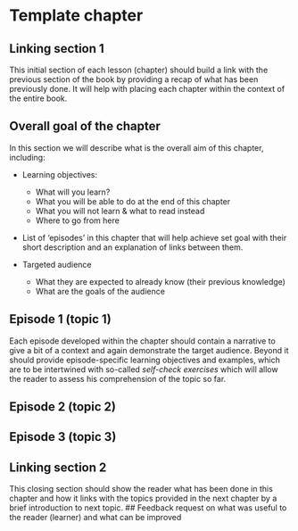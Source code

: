 # Template chapter {#template}

## Linking section 1
This initial section of each lesson (chapter) should build a link with the previous section of the book by providing a recap of what has been previously done. It will help with placing each chapter within the context of the entire book. 

## Overall goal of the chapter
In this section we will describe what is the overall aim of this chapter, including:

- Learning objectives: 
    - What will you learn?
    - What you will be able to do at the end of this chapter
    - What you will not learn & what to read instead
    - Where to go from here
    
- List of 'episodes' in this chapter that will help achieve set goal with their short description and an explanation of links between them.

- Targeted audience
    - What they are expected to already know (their previous knowledge)
    - What are the goals of the audience

## Episode 1 (topic 1)
Each episode developed within the chapter should contain a narrative to give a bit of a context and again demonstrate the target audience. Beyond it should provide episode-specific learning objectives and examples, which are to be intertwined with so-called *self-check exercises* which will allow the reader to assess his comprehension of the topic so far. 

## Episode 2 (topic 2)

## Episode 3 (topic 3)

## Linking section 2
This closing section should show the reader what has been done in this chapter and how it links with the topics provided in the next chapter by a brief introduction to next topic.
## Feedback request on what was useful to the reader (learner) and what can be improved